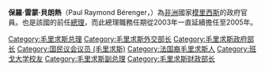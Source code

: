 {{expand english|time=2021-01-01}}
{{Infobox Politician
|honorific-prefix  =  [[非常尊敬的|非常尊敬的]]
|name              = Paul Raymond Bérenger
|honorific-suffix  =  {{tsl|en|Order of the Star and Key of the Indian Ocean||GCSK}}
|image             = Paul Bérenger.png
|order             = [[毛里求斯总理|毛里求斯总理]]
|president        = Anerood Jugnauth
|deputy           = [[普拉温德·贾格纳特|普拉温德·贾格纳特]]
|term_start       = 2003年9月30日
|term_end         = 2005年7月5日
|predecessor      = [[阿内罗德·贾格纳特|阿内罗德·贾格纳特]]
|successor        = [[纳文钱德拉·拉姆古兰|纳文钱德拉·拉姆古兰]]
|order1            = 毛里求斯反对党领袖
|president1         = {{tsl|en|Kailash Purryag||Kailash Purryag}}<br />{{tsl|en|Ameenah Gurib||Ameenah Gurib}}
|primeminister1     = [[阿内罗德·贾格纳特|阿内罗德·贾格纳特]]
|term_start1        = 2014年12月17日
|term_end1          = 2016年12月20日
|predecessor1       =  [[普拉温德·贾格纳特|普拉温德·贾格纳特]]
|successor1         =  
|president2        = {{tsl|en|Kailash Purryag||Kailash Purryag}}
|primeminister2    = [[纳文钱德拉·拉姆古兰|纳文钱德拉·拉姆古兰]]
|term_start2      = 2013年10月1日
|term_end2         = 2014年9月15日
|predecessor2      = {{tsl|en|Alan Ganoo||Alan Ganoo}}
|successor2        = [[普拉温德·贾格纳特|普拉温德·贾格纳特]]
|president3        = [[阿内罗德·贾格纳特|阿内罗德·贾格纳特]]<br />{{tsl|en|Kailash Purryag||Kailash Purryag}}
|primeminister3    = [[纳文钱德拉·拉姆古兰|纳文钱德拉·拉姆古兰]]
|term_start3       = 2007年9月27日
|term_end3         =2013年1月23日
|predecessor3      = {{tsl|en|Nando Bodha||Nando Bodha}}
|successor3        = {{tsl|en|Alan Ganoo||Alan Ganoo}}
|president4        = [[阿内罗德·贾格纳特|阿内罗德·贾格纳特]]
|primeminister4    = [[纳文钱德拉·拉姆古兰|纳文钱德拉·拉姆古兰]]
|term_start4       = 2005年7月5日
|term_end4         = 2006年7月5日
|predecessor4      = [[纳文钱德拉·拉姆古兰|纳文钱德拉·拉姆古兰]]
|successor4        = {{tsl|en|Nando Bodha||Nando Bodha}}
|president5        = {{tsl|en|Cassam Uteem||Cassam Uteem}}
|primeminister5    = [[阿内罗德·贾格纳特|阿内罗德·贾格纳特]]
|term_start5       = 1997年7月5日
|term_end5         = 2000年9月11日
|predecessor5      = [[纳文钱德拉·拉姆古兰|纳文钱德拉·拉姆古兰]]
|successor5        =  Von Mally
|monarch6          = [[伊丽莎白二世|伊丽莎白二世]]
|governor_general6 = {{tsl|en|Seewoosagur Ramgoolam||Seewoosagur Ramgoolam}}<br>{{tsl|en|Veerasamy Ringadoo||Veerasamy Ringadoo}}
|primeminister6    = [[阿内罗德·贾格纳特|阿内罗德·贾格纳特]]
|term_start6       = 1983年8月21日
|term_end6         = 1987年8月30日
|predecessor6      = Gaetan Duval
|successor6        =  Prem Nababsingh
|order7            = 毛里求斯副总理
|president7        = {{tsl|en|Cassam Uteem||Cassam Uteem}} <br>{{tsl|en|Karl Offmann||Karl Offmann}}
|primeminister7    = [[纳文钱德拉·拉姆古兰|纳文钱德拉·拉姆古兰]]<br>Anerood Jugnauth
|term_start7       =  1995年12月20日
|term_end7         =  1997年7月10日
|term_start8       =  2000年9月20日
|term_end8         = 2003年9月30日
|predecessor8      = {{tsl|en|Kailash Purryag||Kailash Purryag}}
|successor8        = [[普拉温德·贾格纳特|普拉温德·贾格纳特]]
|order9            = 毛里求斯战斗党（MMM）领袖
|term_start9       =  2013年10月19日
|term_end9         = 
|predecessor9      = {{tsl|en|Alan Ganoo||Alan Ganoo}}
|successor9        = 
|order10           = 毛里求斯[[国会议员|国会议员]]
|term_start10      = 1991年9月15日
|term_end10        =
|birth_date        = {{Birth date and age|1945|03|26|df=y}}
|birth_place       = [[居爾皮普|居爾皮普]]
|residence         = {{tsl|en|Vacoas-Phoenix||River Walk Community, Vacoas-Phoenix}}
|party             = {{le|毛里求斯战斗党|Mauritian Militant Movement}}
|alma_mater        = [[班戈大学|班戈大学]]
|religion          = [[天主教会|罗马天主教]]
}}
'''保羅·雷蒙·貝朗熱'''（Paul Raymond Bérenger，{{bd|1945年|3月26日|catIdx=B}}）為[[非洲|非洲]]國家[[模里西斯|模里西斯]]的政府官員。也是該國的前任[[總理|總理]]，而此總理職務任期從2003年一直延續擔任至2005年。

{{Authority control}}
{{DEFAULTSORT:Berenger, Paul}}
[[Category:毛里求斯总理|Category:毛里求斯总理]]
[[Category:毛里求斯外交部长|Category:毛里求斯外交部长]]
[[Category:毛里求斯政府部长|Category:毛里求斯政府部长]]
[[Category:国民议会议员_(毛里求斯)|Category:国民议会议员 (毛里求斯)]]
[[Category:法国裔毛里求斯人|Category:法国裔毛里求斯人]]
[[Category:班戈大学校友|Category:班戈大学校友]]
[[Category:毛里求斯副总理|Category:毛里求斯副总理]]
[[Category:毛里求斯财政部长|Category:毛里求斯财政部长]]